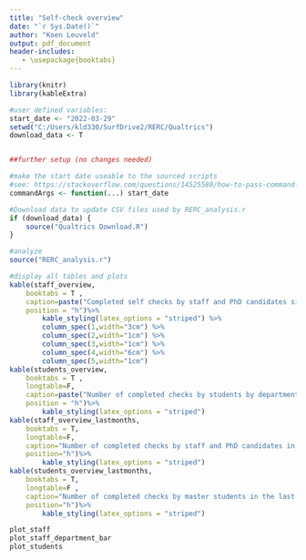 ```yaml
---
title: "Self-check overview"
date: "`r Sys.Date()`"
author: "Koen Leuveld"
output: pdf_document
header-includes:
   - \usepackage{booktabs}
---
```


<!-- 
Self Check overview
Author: Koen Leuveld

This file compiles data from from the self check of VU-FSS Research Ethics Review Committee into an overview document.
The data is downloaded from qualtrics by Qualtrics Download.R and processed by RERC_analysis.R

-->


```r
library(knitr)
library(kableExtra)

#user defined variables:
start_date <- "2022-03-29"
setwd("C:/Users/kld330/SurfDrive2/RERC/Qualtrics")
download_data <- T


##further setup (no changes needed)

#make the start date useable to the sourced scripts
#see: https://stackoverflow.com/questions/14525580/how-to-pass-command-line-arguments-when-calling-source-on-an-r-file-within-ano
commandArgs <- function(...) start_date

#Download data to update CSV files used by RERC_analysis.r
if (download_data) {
	source("Qualtrics Download.R") 
}

#analyze
source("RERC_analysis.r")
```

```r
#display all tables and plots
kable(staff_overview,
	booktabs = T ,
	caption=paste("Completed self checks by staff and PhD candidates since ",start_date, sep="", collapse=NULL),
	position = "h")%>%
		kable_styling(latex_options = "striped") %>%
		column_spec(1,width="3cm") %>%
		column_spec(2,width="1cm") %>%
		column_spec(3,width="1cm") %>%
		column_spec(4,width="6cm") %>%
		column_spec(5,width="1cm") 
kable(students_overview, 
	booktabs = T ,
	longtable=F,
	caption=paste("Number of completed checks by students by department since ",start_date, sep="", collapse=NULL),
	position = "h")%>%
		kable_styling(latex_options = "striped") 
kable(staff_overview_lastmonths,
	booktabs = T, 
	longtable=F,
	caption="Number of completed checks by staff and PhD candidates in the last 12 months",
	position="h")%>%
		kable_styling(latex_options = "striped") 
kable(students_overview_lastmonths, 
	booktabs = T,
	longtable=F ,
	caption="Number of completed checks by master students in the last 12 months",
	position="h")%>%
		kable_styling(latex_options = "striped")
```

\clearpage

```r
plot_staff
plot_staff_department_bar
plot_students
```